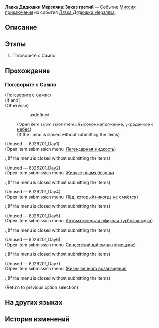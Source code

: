 {{Дополнить|Диалоги.}}
{{Миссия Инфобокс
|id              = 8026203
|Название        = 
|Изображение     = Миссия Освоения Лавка Дядюшки Мерзляка Заказ третий.png
|Тип             = Миссия приключения
|События         = Лавка Дядюшки Мерзляка
|Глава           = 
|Условия         = Завершена [[Миссия приключения]] ''[[Лавка Дядюшки Мерзляка: Заказ второй]]''
|Персонажи       = Первопроходец; Сампо
|СтартЛокация    = Административный район
|Мир             = Ярило-VI
|Локации         = Административный район
|Предыдущая      = Лавка Дядюшки Мерзляка: Заказ второй
|Следующая       = Лавка Дядюшки Мерзляка: Заказ четвёртый
|Награды         = Кредиты*1 000
}}
'''Лавка Дядюшки Мерзляка: Заказ третий''' — Событие [[Миссия приключения]] из события [[Лавка Дядюшки Мерзляка]].

==Описание==
{{Описание|<!--официальное описание из Перекрёстка судеб-->}}

==Этапы==
# Поговорите с Сампо

==Прохождение==
{{Дополнить}}

===Поговорите с Сампо===
{{Описание миссии|локация=Административный район|Сампо собирается добавить новые сокровища на полки... Но для этого ему нужна ваша помощь.}}
{{Диалог Начало}}

;(Поговорите с Сампо)
;(If {{cx}}<!--SubMission Finish: 802620103--> and {{cx}}<!--SubMission not Finish: 802620201-->)
:<!--Unknown TalkSentence: 802620501-->
:<!--Unknown TalkSentence: 802620502-->
;(Otherwise)
:<!--Unknown TalkSentence: 802621001-->
::{{Диалог|Стрелка}} undefined
:;(Open item submission menu&colon; [[Mr. Cold Feet's Pop-Up Shop/Product Plan#Высокое напряжение, украденное с небес|Высокое напряжение, украденное с небес]])
:;(If the menu is closed without submitting the items)
:<!--Unknown TalkSentence: 802620101-->

;(Unused &mdash; 8026201_Day1)
;(Open item submission menu&colon; [[Mr. Cold Feet's Pop-Up Shop/Product Plan#Легендарная жидкость|Легендарная жидкость]])
:;(If the menu is closed without submitting the items)
:<!--Unknown TalkSentence: 802620101-->

;(Unused &mdash; 8026201_Day2)
;(Open item submission menu&colon; [[Mr. Cold Feet's Pop-Up Shop/Product Plan#Жидкое пламя бездны|Жидкое пламя бездны]])
:;(If the menu is closed without submitting the items)
:<!--Unknown TalkSentence: 802620101-->

;(Unused &mdash; 8026201_Day4)
;(Open item submission menu&colon; [[Mr. Cold Feet's Pop-Up Shop/Product Plan#Лёд, который никогда не смеётся|Лёд, который никогда не смеётся]])
:;(If the menu is closed without submitting the items)
:<!--Unknown TalkSentence: 802620101-->

;(Unused &mdash; 8026201_Day5)
;(Open item submission menu&colon; [[Mr. Cold Feet's Pop-Up Shop/Product Plan#Автоматическая эфирная турбозакладка|Автоматическая эфирная турбозакладка]])
:;(If the menu is closed without submitting the items)
:<!--Unknown TalkSentence: 802620101-->

;(Unused &mdash; 8026201_Day6)
;(Open item submission menu&colon; [[Mr. Cold Feet's Pop-Up Shop/Product Plan#Синестезийный омни-помощник|Синестезийный омни-помощник]])
:;(If the menu is closed without submitting the items)
:<!--Unknown TalkSentence: 802620101-->

;(Unused &mdash; 8026201_Day7)
;(Open item submission menu&colon; [[Mr. Cold Feet's Pop-Up Shop/Product Plan#Жизнь вечного возвращения|Жизнь вечного возвращения]])
:;(If the menu is closed without submitting the items)
:<!--Unknown TalkSentence: 802620101-->
<!--Unknown TalkSentence: 802621201-->
;(Return to previous option selection)
{{Диалог Конец}}

==На других языках==
{{На других языках
|en   = Mr. Cold Feet's Pop-Up Shop: Transaction 3
|zhs  = 寒腿叔叔的小店·第三单
|zht  = 寒腿叔叔的小店•第三單
|ja   = コールドフットマート・第3回
|ko   = 춥다리 아저씨의 가게·3차 주문
|es   = Tienda del Sr. Pies Fríos: Pedido 3
|fr   = Boutique de monsieur Patfroide - Transaction 3
|ru   = Лавка Дядюшки Мерзляка: Заказ третий
|th   = ร้านคุณชายขาแข็ง: รายการที่ 3
|vi   = Tiệm Quý Ngài Chân Lạnh - Đơn Hàng 3
|de   = Herr Kaltfuß’ Laden: Transaktion 3
|id   = Toko Tuan Kaki Dingin: Transaksi 3
|pt   = Loja do Sr. Pé-Frio: Transação 3
}}

==История изменений==
{{История изменений|2.7}}
